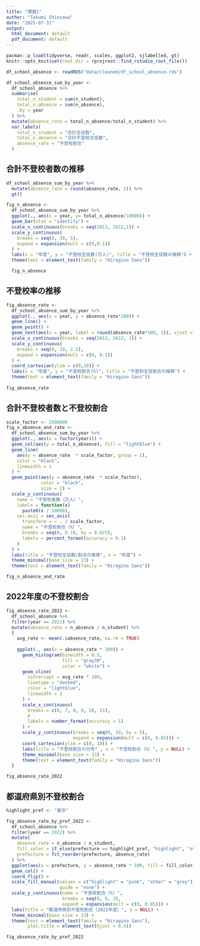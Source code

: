```yaml
---
title: "課題1"
author: "Takumi Shinzawa"
date: "2025-07-31"
output:
  html_document: default
  pdf_document: default
---
```


```r
pacman::p_load(tidyverse, readr, scales, ggplot2, sjlabelled, gt)
knitr::opts_knit$set(root.dir = rprojroot::find_rstudio_root_file())
```



```r
df_school_absence <- readRDS("data/cleaned/df_school_absence.rds")

df_school_absence_sum_by_year <-
  df_school_absence %>% 
  summarise(
    total_n_student = sum(n_student),
    total_n_absence = sum(n_absence),
    .by = year
  ) %>% 
  mutate(absence_rate = total_n_absence/total_n_student) %>% 
  var_labels(
    total_n_student = "合計生徒数",
    total_n_absence = "合計不登校生徒数",
    absence_rate = "不登校割合"
  )
```

## 合計不登校者数の推移
```r

df_school_absence_sum_by_year %>% 
  mutate(absence_rate = round(absence_rate, 2)) %>% 
  gt()
```

```r

fig_n_absence <-
  df_school_absence_sum_by_year %>% 
  ggplot(., aes(x = year, y= total_n_absence/10000)) +
  geom_bar(stat = "identity") +
  scale_x_continuous(breaks = seq(2013, 2022,1)) + 
  scale_y_continuous(
    breaks = seq(0, 30, 5),
    expand = expansion(mult = c(0,0.1))
  ) + 
  labs(x = "年度", y = "不登校生徒数(万人)", title = "不登校生徒数の推移") +
  theme(text = element_text(family = "Hiragino Sans"))

  fig_n_absence
```

## 不登校率の推移
```r

fig_absence_rate <-
  df_school_absence_sum_by_year %>% 
  ggplot(., aes(x = year, y = absence_rate*100)) +
  geom_line() + 
  geom_point() + 
  geom_text(aes(x = year, label = round(absence_rate*100, 1)), vjust = -2) +
  scale_x_continuous(breaks = seq(2013, 2022, 1)) + 
  scale_y_continuous(
    breaks = seq(0, 10, 2.5),
    expand = expansion(mult = c(0, 0.1))
  ) +
  coord_cartesian(ylim = c(0,10)) +
  labs(x = "年度", y = "不登校割合(%)", title = "不登校生徒割合の推移") + 
  theme(text = element_text(family = "Hiragino Sans"))
 
fig_absence_rate
```

## 合計不登校者数と不登校割合
```r
scale_factor <- 2500000
fig_n_absence_and_rate <-
  df_school_absence_sum_by_year %>%
  ggplot(., aes(x = factor(year))) +
  geom_col(aes(y = total_n_absence), fill = "lightblue") +
  geom_line(
    aes(y = absence_rate  * scale_factor, group = 1),
    color = "black",
    linewidth = 1
  ) +
  geom_point(aes(y = absence_rate  * scale_factor),
             color = "black",
             size = 2) +
  scale_y_continuous(
    name = "不登校者数（万人）",
    labels = function(x)
      paste0(x / 10000),
    sec.axis = sec_axis(
      transform = ~ . / scale_factor,
      name = "不登校割合（%）",
      breaks = seq(0, 0.10, by = 0.025),
      labels = percent_format(accuracy = 0.1)
    )
  ) +
  labs(title = "不登校生徒数/割合の推移", x = "年度") +
  theme_minimal(base_size = 13) +
  theme(text = element_text(family = "Hiragino Sans"))

fig_n_absence_and_rate
```

## 2022年度の不登校割合
```r
fig_absence_rate_2022 <-
  df_school_absence %>%
  filter(year == 2022) %>%
  mutate(absence_rate = n_absence / n_student) %>%
  {
    avg_rate <- mean(.$absence_rate, na.rm = TRUE)
    
    ggplot(., aes(x = absence_rate * 100)) +
      geom_histogram(binwidth = 0.5,
                     fill = "gray30",
                     color = "white") +
      geom_vline(
        xintercept = avg_rate * 100,
        linetype = "dashed",
        color = "lightblue",
        linewidth = 1
      ) +
      scale_x_continuous(
        breaks = c(0, 7, 8, 9, 10, 11),
        #
        labels = number_format(accuracy = 1)
      ) +
      scale_y_continuous(breaks = seq(0, 10, by = 5),
                         expand = expansion(mult = c(0, 0.05))) +
      coord_cartesian(ylim = c(0, 10)) +
      labs(title = "不登校割合の分布" , x = "不登校割合（%）", y = NULL) +
      theme_minimal(base_size = 13) +
      theme(text = element_text(family = "Hiragino Sans"))
  }

fig_absence_rate_2022

```

## 都道府県別不登校割合
```r

highlight_pref <- "東京"

fig_absence_rate_by_pref_2022 <-
  df_school_absence %>%
  filter(year == 2022) %>%
  mutate(
    absence_rate = n_absence / n_student,
    fill_color = if_else(prefecture == highlight_pref, "highlight", "other"),
    prefecture = fct_reorder(prefecture, absence_rate)
  ) %>%
  ggplot(aes(x = prefecture, y = absence_rate * 100, fill = fill_color)) +
  geom_col() +
  coord_flip() +
  scale_fill_manual(values = c("highlight" = "pink", "other" = "grey"),
                    guide = "none") +
  scale_y_continuous(name = "不登校割合（%）",
                     breaks = seq(0, 9, 3),
                     expand = expansion(mult = c(0, 0.05))) +
  labs(title = "都道府県別不登校割合（2022年度）", x = NULL) +
  theme_minimal(base_size = 13) +
  theme(text = element_text(family = "Hiragino Sans"),
        plot.title = element_text(hjust = 0.5))

fig_absence_rate_by_pref_2022

```



